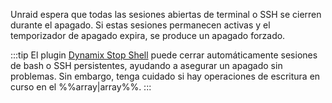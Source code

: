 Unraid espera que todas las sesiones abiertas de terminal o SSH se cierren durante el apagado. Si estas sesiones permanecen activas y el temporizador de apagado expira, se produce un apagado forzado.

:::tip
El plugin [Dynamix Stop Shell](https://unraid.net/community/apps/c/tools-system/p2?srsltid=AfmBOoqBXyDNfHxRDCL7Fv9Gcfz8-8CdHmiJSX16PRZpZLLzgQtw2mVk#:~:text=the%20given%20interval.-,Dynamix%20Stop%20Shell,-Dynamix%20Repository) puede cerrar automáticamente sesiones de bash o SSH persistentes, ayudando a asegurar un apagado sin problemas. Sin embargo, tenga cuidado si hay operaciones de escritura en curso en el %%array|array%%.
:::
